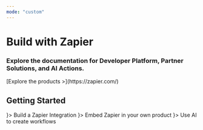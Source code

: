```yaml
---
mode: "custom"
---
```


<div style={{
  display: 'flex',
  flexDirection: 'column',
  alignItems: 'center',
  justifyContent: 'center',
  textAlign: 'center',
  padding: '6rem 2rem',
  backgroundColor: '#f8f9fa',
}}>
  <h1 style={{
    fontSize: '3.5rem',
    fontWeight: 'bold',
    marginBottom: '1rem',
    color: '#333',
  }}>
    Build with Zapier
  </h1>
  <h3 style={{
    fontSize: '1.5rem',
    marginBottom: '2rem',
    color: '#666',
  }}>
    Explore the documentation for Developer Platform, Partner Solutions, and AI Actions.
  </h3>
  <p style={{
    fontSize: '1rem',
    maxWidth: '600px',
    margin: '0 auto',
    color: '#888',
  }}>
    [Explore the products >](https://zapier.com/)
  </p>
</div>


<div style={{
  padding: '4rem 2rem',
  backgroundColor: '#ffffff',
}}>
  <h2 style={{
    fontSize: '2.5rem',
    fontWeight: 'bold',
    marginBottom: '2rem',
    color: '#333',
    textAlign: 'center',
  }}>
    Getting Started
  </h2>
  <div style={{
    display: 'flex',
    justifyContent: 'center',
    flexWrap: 'wrap',
    gap: '0.5rem',
  }}>
    <CardGroup cols={3}>
    <Card title="Platform Documentation" href="/platform" icon={<img src="/icons/play.svg" alt="Icon 1" style={{ width: '30px', height: '30px', marginBottom: '0.5rem' }} />}>
      Build a Zapier Integration
    </Card>
    <Card title="Partner Solutions" href="/partner-solutions" icon={<img src="/icons/code-alt.svg" alt="Icon 2" style={{ width: '30px', height: '30px', marginBottom: '0.5rem' }} />}>
      Embed Zapier in your own product
    </Card>
    <Card title="AI Actions" href="/ai-solutions" icon={<img src="/icons/code.svg" alt="Icon 2" style={{ width: '30px', height: '30px', marginBottom: '0.5rem' }} />}>
      Use AI to create workflows
    </Card>
  </CardGroup>
  </div>
</div>
